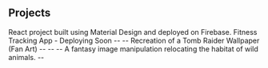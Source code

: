 ## Projects

<ProjectCard title="GrantNotes" link="https://www.behance.net/gallery/58937147/Freiheit" bg="linear-gradient(to right, #D4145A 0%, #FBB03B 100%)">
React project built using Material Design and deployed on Firebase.
</ProjectCard>
<ProjectCard title="OPP" link="https://www.behance.net/gallery/52915793/Harry-Potter" bg="linear-gradient(to right, #662D8C 0%, #ED1E79 100%)">
Fitness Tracking App - Deploying Soon
</ProjectCard>
-- <ProjectCard title="Tomb Raider" link="https://www.behance.net/gallery/43907099/Tomb-Raider" bg="linear-gradient(to right, #009245 0%, #FCEE21 100%)">
-- Recreation of a Tomb Raider Wallpaper (Fan Art)
-- </ProjectCard>
-- <ProjectCard title="Eagle" link="https://www.behance.net/gallery/38068151/Eagle" bg="linear-gradient(to right, #D585FF 0%, #00FFEE 100%)">
-- A fantasy image manipulation relocating the habitat of wild animals.
-- </ProjectCard>